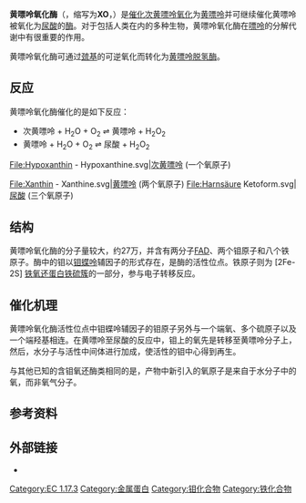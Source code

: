 {{FixBunching|beg}}
{{enzyme  
| Name = 黄嘌呤氧化酶／脱氢酶
| EC_number = 1.17.3.2 
| IUBMB_EC_number = 1/17/3/2 
| CAS_number=  9002-17-9
| GO_code = 0004855 
| image = XanthineOxidase-1FIQ.png 
| width =   
| caption = 牛黄嘌呤氧化酶的晶体结构（单体）。<ref name="pmid11005854">{{PDB|1FIQ}}; {{cite journal en | author = Enroth C, Eger BT, Okamoto K, Nishino T, Nishino T, Pai EF | title = Crystal structures of bovine milk xanthine dehydrogenase and xanthine oxidase: structure-based mechanism of conversion | journal = Proc. Natl. Acad. Sci. U.S.A. | volume = 97 | issue = 20 | pages = 10723–8 | pmid = 11005854 | pmc = 27090 | doi = 10.1073/pnas.97.20.10723 | url = http://www.pnas.org/content/97/20/10723.abstract | date = September 2000 | access-date = 2010-01-04 | archive-date = 2019-12-13 | archive-url = https://web.archive.org/web/20191213230009/https://www.pnas.org/content/97/20/10723.abstract | dead-url = no }}</ref><br>相连的FAD以红色表示，铁硫簇以橙色表示，钼蝶呤辅因子以黄色表示，水杨酸根离子以蓝色表示。
}}
{{FixBunching|mid}}
{{protein
| Name = 黄嘌呤氧化酶／脱氢酶
| caption =  
| image = 
| width =
| HGNCid = 12805
| Symbol = [[黄嘌呤脱氢酶|XDH]]
| AltSymbols =
| EntrezGene = 7498
| OMIM = 607633
| RefSeq = NM_000379
| UniProt = P47989
| PDB = 1FIQ
| ECnumber =  1.17.3.2
| Chromosome = 2
| Arm = p
| Band = 23.1
| LocusSupplementaryData =
}}
{{FixBunching|end}}

'''黄嘌呤氧化酶'''（{{lang-en|Xanthine oxidase}}，缩写为'''XO'''，{{EC|1.17.3.2}}）是[[催化|催化]][[次黄嘌呤|次黄嘌呤]][[氧化|氧化]]为[[黄嘌呤|黄嘌呤]]并可继续催化黄嘌呤被氧化为[[尿酸|尿酸]]的[[酶|酶]]。对于包括人类在内的多种生物，黄嘌呤氧化酶在[[嘌呤|嘌呤]]的分解代谢中有很重要的作用。

黄嘌呤氧化酶可通过[[巯基|巯基]]的可逆氧化而转化为[[黄嘌呤脱氢酶|黄嘌呤脱氢酶]]。

==反应==
黄嘌呤氧化酶催化的是如下反应：
* 次黄嘌呤 + H<sub>2</sub>O + O<sub>2</sub> <math>\rightleftharpoons</math> 黄嘌呤 + H<sub>2</sub>O<sub>2</sub>
* 黄嘌呤 + H<sub>2</sub>O + O<sub>2</sub> <math>\rightleftharpoons</math> 尿酸 + H<sub>2</sub>O<sub>2</sub>

<gallery>
File:Hypoxanthin - Hypoxanthine.svg|[[次黄嘌呤|次黄嘌呤]] (一个氧原子)

File:Xanthin - Xanthine.svg|[[黄嘌呤|黄嘌呤]] (两个氧原子)
File:Harnsäure Ketoform.svg|[[尿酸|尿酸]] (三个氧原子)
</gallery>

==结构==
黄嘌呤氧化酶的分子量较大，约27万，并含有两分子[[FAD|FAD]]、两个钼原子和八个铁原子。酶中的钼以[[钼蝶呤|钼蝶呤]]辅因子的形式存在，是酶的活性位点。铁原子则为 [2Fe-2S] [[铁氧还蛋白|铁氧还蛋白]][[铁硫簇|铁硫簇]]的一部分，参与电子转移反应。

==催化机理==
黄嘌呤氧化酶活性位点中钼蝶呤辅因子的钼原子另外与一个端氧、多个硫原子以及一个端羟基相连。在黄嘌呤至尿酸的反应中，钼上的氧先是转移至黄嘌呤分子上，然后，水分子与活性中间体进行加成，使活性的钼中心得到再生。

与其他已知的含钼氧还酶类相同的是，产物中新引入的氧原子是来自于水分子中的氧，而非氧气分子。

==参考资料==
{{reflist}}

==外部链接==
* {{MeshName|Xanthine+Oxidase}}
{{其他氧化还原酶}}
{{核苷酸代谢酶类}}

[[Category:EC_1.17.3|Category:EC 1.17.3]]
[[Category:金属蛋白|Category:金属蛋白]]
[[Category:钼化合物|Category:钼化合物]]
[[Category:铁化合物|Category:铁化合物]]